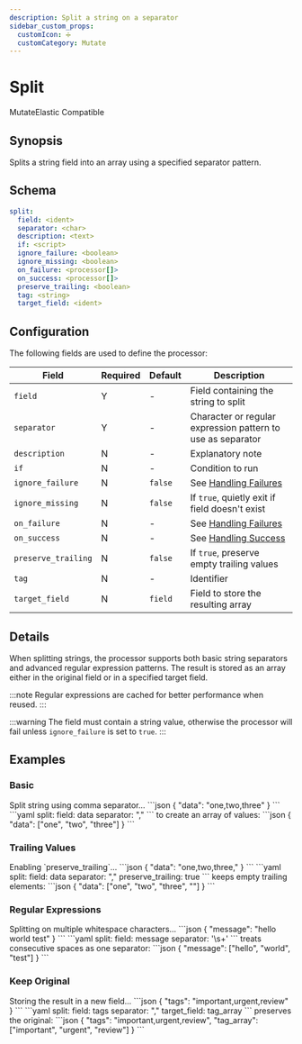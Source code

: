```yaml
---
description: Split a string on a separator
sidebar_custom_props: 
  customIcon: ➗
  customCategory: Mutate
---
```


# Split

<span className="theme-doc-version-badge badge badge--primary">Mutate</span><span className="theme-doc-version-badge badge badge--secondary">Elastic Compatible</span>

## Synopsis

Splits a string field into an array using a specified separator pattern.

## Schema

```yaml {2,3}
split:
  field: <ident>
  separator: <char>
  description: <text>
  if: <script>
  ignore_failure: <boolean>
  ignore_missing: <boolean>
  on_failure: <processor[]>
  on_success: <processor[]>
  preserve_trailing: <boolean>
  tag: <string>
  target_field: <ident>
```

## Configuration

The following fields are used to define the processor:

|Field|Required|Default|Description|
|---|---|---|---|
|`field`|Y|-|Field containing the string to split|
|`separator`|Y|-|Character or regular expression pattern to use as separator|
|`description`|N|-|Explanatory note|
|`if`|N|-|Condition to run|
|`ignore_failure`|N|`false`|See [Handling Failures](../handling-failures.mdx)|
|`ignore_missing`|N|`false`|If `true`, quietly exit if field doesn't exist|
|`on_failure`|N|-|See [Handling Failures](../handling-failures.mdx)|
|`on_success`|N|-|See [Handling Success](../handling-success.mdx)|
|`preserve_trailing`|N|`false`|If `true`, preserve empty trailing values|
|`tag`|N|-|Identifier|
|`target_field`|N|`field`|Field to store the resulting array|

## Details

When splitting strings, the processor supports both basic string separators and advanced regular expression patterns. The result is stored as an array either in the original field or in a specified target field.

:::note
Regular expressions are cached for better performance when reused.
:::

:::warning
The field must contain a string value, otherwise the processor will fail unless `ignore_failure` is set to `true`.
:::

## Examples

### Basic

<ExampleGrid>
  <CommentCol>
    Split string using comma separator...
  </CommentCol>
  <CodeCol>
    ```json
    {
      "data": "one,two,three"
    }
    ```
    ```yaml
    split:
      field: data
      separator: ","
    ```
  </CodeCol>
  <CommentCol>
    to create an array of values:
  </CommentCol>
  <CodeCol>
    ```json
    {
      "data": ["one", "two", "three"]
    }
    ```
  </CodeCol>
</ExampleGrid>

### Trailing Values

<ExampleGrid>
  <CommentCol>
    Enabling `preserve_trailing`...
  </CommentCol>
  <CodeCol>
    ```json
    {
      "data": "one,two,three,"
    }
    ```
    ```yaml
    split:
      field: data
      separator: ","
      preserve_trailing: true
    ```
  </CodeCol>
  <CommentCol>
    keeps empty trailing elements:
  </CommentCol>
  <CodeCol>
    ```json
    {
      "data": ["one", "two", "three", ""]
    }
    ```
  </CodeCol>
</ExampleGrid>

### Regular Expressions

<ExampleGrid>
  <CommentCol>
    Splitting on multiple whitespace characters...
  </CommentCol>
  <CodeCol>
    ```json
    {
      "message": "hello   world     test"
    }
    ```
    ```yaml
    split:
      field: message
      separator: '\s+'
    ```
  </CodeCol>
  <CommentCol>
    treats consecutive spaces as one separator:
  </CommentCol>
  <CodeCol>
    ```json
    {
      "message": ["hello", "world", "test"]
    }
    ```
  </CodeCol>
</ExampleGrid>

### Keep Original

<ExampleGrid>
  <CommentCol>
    Storing the result in a new field...
  </CommentCol>
  <CodeCol>
    ```json
    {
      "tags": "important,urgent,review"
    }
    ```
    ```yaml
    split:
      field: tags
      separator: ","
      target_field: tag_array
    ```
  </CodeCol>
  <CommentCol>
    preserves the original:
  </CommentCol>
  <CodeCol>
    ```json
    {
      "tags": "important,urgent,review",
      "tag_array": ["important", "urgent", "review"]
    }
    ```
  </CodeCol>
</ExampleGrid>
